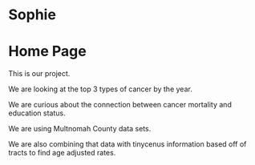 # Sophie
<h1>Home Page</h1>
<p>This is our project.</p>
<p>We are looking at the top 3 types of cancer by the year.</p>
<p>We are curious about the connection between cancer mortality and education status.</p>
<p>We are using Multnomah County data sets.</p>
<p>We are also combining that data with tinycenus information based off of tracts to find age adjusted rates.<p/>